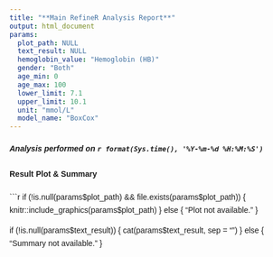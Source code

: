 ```yaml
---
title: "**Main RefineR Analysis Report**"
output: html_document
params:
  plot_path: NULL
  text_result: NULL
  hemoglobin_value: "Hemoglobin (HB)"
  gender: "Both"
  age_min: 0
  age_max: 100
  lower_limit: 7.1
  upper_limit: 10.1
  unit: "mmol/L"
  model_name: "BoxCox"
---
```


<style>
body {
  font-family: Helvetica;
  line-height: 1.6;
}
h1, h2, h3 {
  color: #333;
}
.summary {
  background-color: #f5f5f5;
  border: 1px solid #ddd;
  padding: 15px;
  border-radius: 5px;
  white-space: pre-wrap; /* Ensures line breaks are respected */
}
@page {
  @bottom-right {
    content: "Page " counter(page) " of " counter(pages);
    font-size: 10px;
  }
}
</style>


##### *Analysis performed on `r format(Sys.time(), '%Y-%m-%d %H:%M:%S')`*

#### **Result Plot & Summary**

```r
if (!is.null(params$plot_path) && file.exists(params$plot_path)) {
  knitr::include_graphics(params$plot_path)
} else {
  "Plot not available."
}

if (!is.null(params$text_result)) {
  cat(params$text_result, sep = "\n")
} else {
  "Summary not available."
}